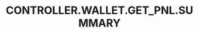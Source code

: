 ---
title: 'CONTROLLER.WALLET.GET_PNL.SUMMARY'
openapi: '/cn/api-reference/openapi-cn.json GET /wallet/{chain}/{walletAddress}'
---